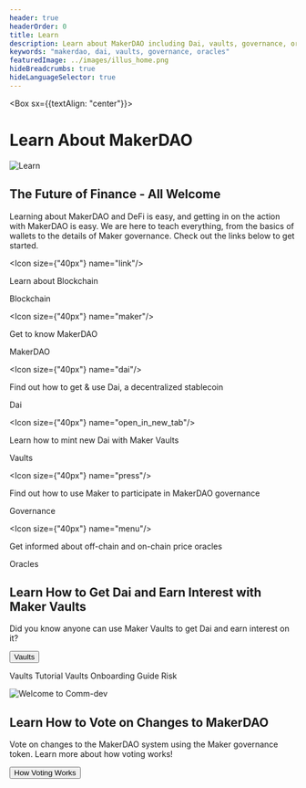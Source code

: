 ```yaml
---
header: true
headerOrder: 0
title: Learn
description: Learn about MakerDAO including Dai, vaults, governance, oracles, and more.
keywords: "makerdao, dai, vaults, governance, oracles"
featuredImage: ../images/illus_home.png
hideBreadcrumbs: true
hideLanguageSelector: true
---
```


<Box sx={{textAlign: "center"}}>

# Learn About MakerDAO

![Learn](/images/illus_learn.png)

</Box>

## The Future of Finance - All Welcome

Learning about MakerDAO and DeFi is easy, and getting in on the action with MakerDAO is easy. We are here to teach everything, from the basics of wallets to the details of Maker governance. Check out the links below to get started.

<Tout>

<Box>

<Chocolate>

<Box>

<Icon size={"40px"} name="link"/>

Learn about Blockchain

<Link to="/learn/blockchain-fundamentals/">Blockchain</Link>

</Box>

<Box>

<Icon size={"40px"} name="maker"/>

Get to know MakerDAO

<Link to="/learn/MakerDAO/">MakerDAO</Link>

</Box>

<Box>

<Icon size={"40px"} name="dai"/>

Find out how to get & use Dai, a decentralized stablecoin

<Link to="/learn/Dai/">Dai</Link>

</Box>

</Chocolate>

<Chocolate>

<Box>

<Icon size={"40px"} name="open_in_new_tab"/>

Learn how to mint new Dai with Maker Vaults

<Link to="/learn/vaults/">Vaults</Link>

</Box>

<Box>

<Icon size={"40px"} name="press"/>

Find out how to use Maker to participate in MakerDAO governance

<Link to="/learn/governance/">Governance</Link>

</Box>

<Box>

<Icon size={"40px"} name="menu"/>

Get informed about off-chain and on-chain price oracles

<Link to="/learn/Oracles/">Oracles</Link>

</Box>

</Chocolate>

</Box>

</Tout>

<InfoBlock>

<Box>

## Learn How to Get Dai and Earn Interest with Maker Vaults

Did you know anyone can use Maker Vaults to get Dai and earn interest on it?

<Button to="/learn/vaults/">Vaults</Button>

</Box>

<Box>

<List>

<Link to="/learn/vaults/vaults-tutorial/">Vaults Tutorial</Link>

<Link to="/learn/vaults/vault-onboarding-guide/">Vaults Onboarding Guide</Link>

<Link to="/learn/vaults/risk/">Risk</Link>

</List>

</Box>

</InfoBlock>


<InfoBlock>

![Welcome to Comm-dev](/images/illus_home.png)

<Box>

## Learn How to Vote on Changes to MakerDAO

Vote on changes to the MakerDAO system using the Maker governance token. Learn more about how voting works!

<Button to="/en/learn/governance/how-voting-works/">How Voting Works</Button>

</Box>

</InfoBlock>
